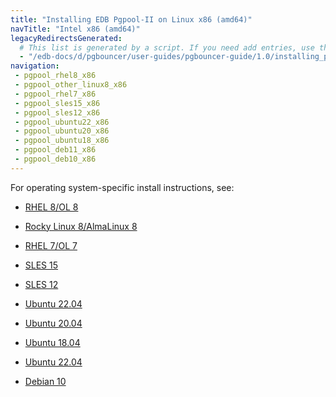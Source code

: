```yaml
---
title: "Installing EDB Pgpool-II on Linux x86 (amd64)"
navTitle: "Intel x86 (amd64)"
legacyRedirectsGenerated:
  # This list is generated by a script. If you need add entries, use the `legacyRedirects` key.
  - "/edb-docs/d/pgbouncer/user-guides/pgbouncer-guide/1.0/installing_pgbouncer_on_a_debian_or_ubuntu_host.html" 
navigation:
 - pgpool_rhel8_x86
 - pgpool_other_linux8_x86
 - pgpool_rhel7_x86
 - pgpool_sles15_x86
 - pgpool_sles12_x86
 - pgpool_ubuntu22_x86
 - pgpool_ubuntu20_x86
 - pgpool_ubuntu18_x86
 - pgpool_deb11_x86
 - pgpool_deb10_x86
---
```


For operating system-specific install instructions, see:

  - [RHEL 8/OL 8](pgpool_rhel8_x86)

  - [Rocky Linux 8/AlmaLinux 8](pgpool_other_linux8_x86)
  - [RHEL 7/OL 7](pgpool_rhel7_x86)
  - [SLES 15](pgpool_sles15_x86)
  - [SLES 12](pgpool_sles12_x86)
  - [Ubuntu 22.04](pgpool_ubuntu22_x86)
  - [Ubuntu 20.04](pgpool_ubuntu20_x86)
  - [Ubuntu 18.04](pgpool_ubuntu18_x86)
  - [Ubuntu 22.04](06b_pgpool_ubuntu22_x86)
  - [Debian 10](pgpool_deb10_x86) 

